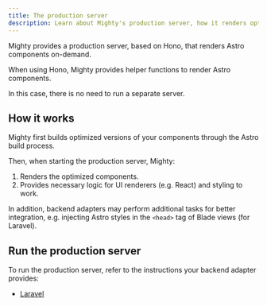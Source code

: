 ```yaml
---
title: The production server
description: Learn about Mighty's production server, how it renders optimized Astro components on-demand, and how to run it with your specific backend adapter.
---
```



Mighty provides a production server, based on Hono, that renders Astro components on-demand.

<Aside>
When using Hono, Mighty provides helper functions to render Astro components.

In this case, there is no need to run a separate server.

</Aside>

## How it works

Mighty first builds optimized versions of your components through the Astro build process.

Then, when starting the production server, Mighty:

1. Renders the optimized components.
1. Provides necessary logic for UI renderers (e.g. React) and styling to work.

In addition, backend adapters may perform additional tasks for better integration, e.g. injecting Astro styles in the `<head>` tag of Blade views (for Laravel).

## Run the production server

To run the production server, refer to the instructions your backend adapter provides:

- [Laravel](/guides/backend-adapters/laravel#start-the-production-server)
